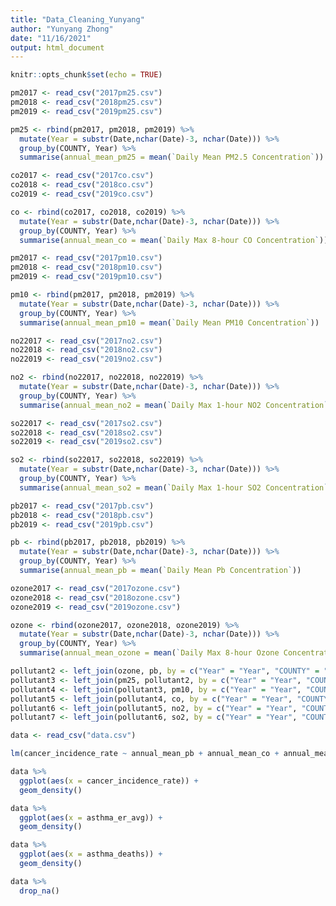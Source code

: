 ```yaml
---
title: "Data_Cleaning_Yunyang"
author: "Yunyang Zhong"
date: "11/16/2021"
output: html_document
---
```


```r
knitr::opts_chunk$set(echo = TRUE)
```

```r
pm2017 <- read_csv("2017pm25.csv")
pm2018 <- read_csv("2018pm25.csv")
pm2019 <- read_csv("2019pm25.csv")

pm25 <- rbind(pm2017, pm2018, pm2019) %>% 
  mutate(Year = substr(Date,nchar(Date)-3, nchar(Date))) %>% 
  group_by(COUNTY, Year) %>% 
  summarise(annual_mean_pm25 = mean(`Daily Mean PM2.5 Concentration`))
```

```r
co2017 <- read_csv("2017co.csv")
co2018 <- read_csv("2018co.csv")
co2019 <- read_csv("2019co.csv")

co <- rbind(co2017, co2018, co2019) %>% 
  mutate(Year = substr(Date,nchar(Date)-3, nchar(Date))) %>% 
  group_by(COUNTY, Year) %>% 
  summarise(annual_mean_co = mean(`Daily Max 8-hour CO Concentration`))
```

```r
pm2017 <- read_csv("2017pm10.csv")
pm2018 <- read_csv("2018pm10.csv")
pm2019 <- read_csv("2019pm10.csv")

pm10 <- rbind(pm2017, pm2018, pm2019) %>% 
  mutate(Year = substr(Date,nchar(Date)-3, nchar(Date))) %>% 
  group_by(COUNTY, Year) %>% 
  summarise(annual_mean_pm10 = mean(`Daily Mean PM10 Concentration`))
```

```r
no22017 <- read_csv("2017no2.csv")
no22018 <- read_csv("2018no2.csv")
no22019 <- read_csv("2019no2.csv")

no2 <- rbind(no22017, no22018, no22019) %>% 
  mutate(Year = substr(Date,nchar(Date)-3, nchar(Date))) %>% 
  group_by(COUNTY, Year) %>% 
  summarise(annual_mean_no2 = mean(`Daily Max 1-hour NO2 Concentration`))
```

```r
so22017 <- read_csv("2017so2.csv")
so22018 <- read_csv("2018so2.csv")
so22019 <- read_csv("2019so2.csv")

so2 <- rbind(so22017, so22018, so22019) %>% 
  mutate(Year = substr(Date,nchar(Date)-3, nchar(Date))) %>% 
  group_by(COUNTY, Year) %>% 
  summarise(annual_mean_so2 = mean(`Daily Max 1-hour SO2 Concentration`))
```

```r
pb2017 <- read_csv("2017pb.csv")
pb2018 <- read_csv("2018pb.csv")
pb2019 <- read_csv("2019pb.csv")

pb <- rbind(pb2017, pb2018, pb2019) %>% 
  mutate(Year = substr(Date,nchar(Date)-3, nchar(Date))) %>% 
  group_by(COUNTY, Year) %>% 
  summarise(annual_mean_pb = mean(`Daily Mean Pb Concentration`))
```

```r
ozone2017 <- read_csv("2017ozone.csv")
ozone2018 <- read_csv("2018ozone.csv")
ozone2019 <- read_csv("2019ozone.csv")

ozone <- rbind(ozone2017, ozone2018, ozone2019) %>% 
  mutate(Year = substr(Date,nchar(Date)-3, nchar(Date))) %>% 
  group_by(COUNTY, Year) %>% 
  summarise(annual_mean_ozone = mean(`Daily Max 8-hour Ozone Concentration`))
```

```r
pollutant2 <- left_join(ozone, pb, by = c("Year" = "Year", "COUNTY" = "COUNTY"))
pollutant3 <- left_join(pm25, pollutant2, by = c("Year" = "Year", "COUNTY" = "COUNTY"))
pollutant4 <- left_join(pollutant3, pm10, by = c("Year" = "Year", "COUNTY" = "COUNTY"))
pollutant5 <- left_join(pollutant4, co, by = c("Year" = "Year", "COUNTY" = "COUNTY"))
pollutant6 <- left_join(pollutant5, no2, by = c("Year" = "Year", "COUNTY" = "COUNTY"))
pollutant7 <- left_join(pollutant6, so2, by = c("Year" = "Year", "COUNTY" = "COUNTY"))
```

```r
data <- read_csv("data.csv")
```

```r
lm(cancer_incidence_rate ~ annual_mean_pb + annual_mean_co + annual_mean_no2 + annual_mean_so2 + annual_mean_ozone + annual_mean_pm25 + annual_mean_pm10, data = data)
```

```r
data %>% 
  ggplot(aes(x = cancer_incidence_rate)) +
  geom_density()

data %>% 
  ggplot(aes(x = asthma_er_avg)) +
  geom_density()

data %>% 
  ggplot(aes(x = asthma_deaths)) +
  geom_density()
```

```r
data %>% 
  drop_na()
```

